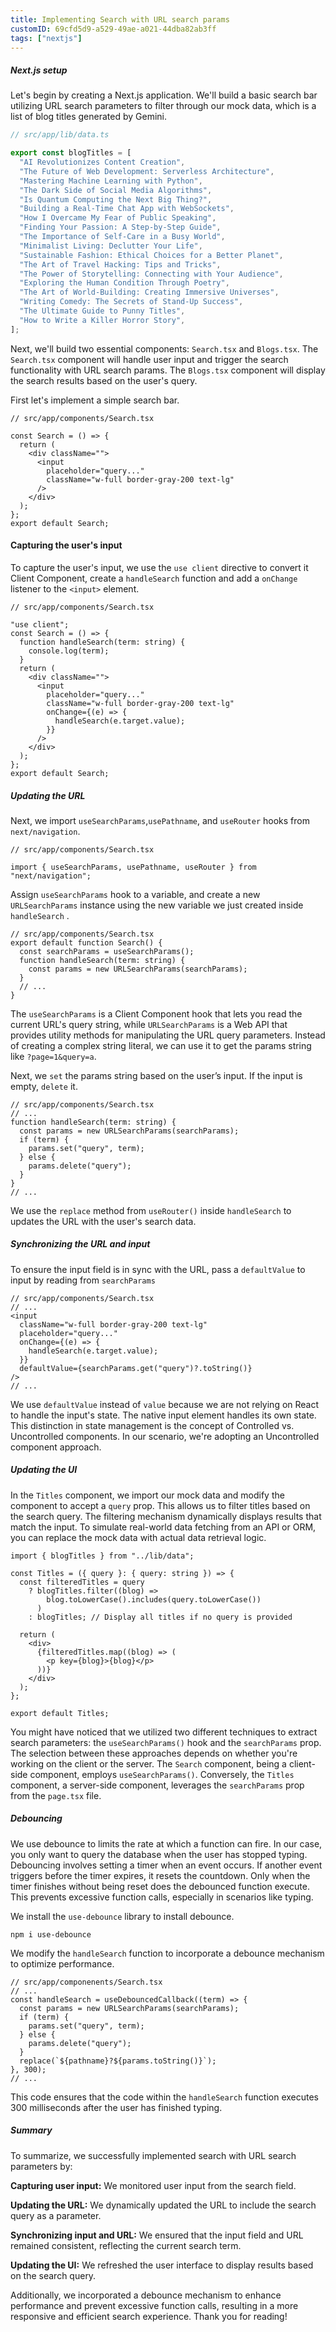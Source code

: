 ```yaml
---
title: Implementing Search with URL search params
customID: 69cfd5d9-a529-49ae-a021-44dba82ab3ff
tags: ["nextjs"]
---
```


##### Next.js setup

Let's begin by creating a Next.js application. We'll build a basic search bar utilizing URL search parameters to filter through our mock data, which is a list of blog titles generated by Gemini.

```ts
// src/app/lib/data.ts

export const blogTitles = [
  "AI Revolutionizes Content Creation",
  "The Future of Web Development: Serverless Architecture",
  "Mastering Machine Learning with Python",
  "The Dark Side of Social Media Algorithms",
  "Is Quantum Computing the Next Big Thing?",
  "Building a Real-Time Chat App with WebSockets",
  "How I Overcame My Fear of Public Speaking",
  "Finding Your Passion: A Step-by-Step Guide",
  "The Importance of Self-Care in a Busy World",
  "Minimalist Living: Declutter Your Life",
  "Sustainable Fashion: Ethical Choices for a Better Planet",
  "The Art of Travel Hacking: Tips and Tricks",
  "The Power of Storytelling: Connecting with Your Audience",
  "Exploring the Human Condition Through Poetry",
  "The Art of World-Building: Creating Immersive Universes",
  "Writing Comedy: The Secrets of Stand-Up Success",
  "The Ultimate Guide to Punny Titles",
  "How to Write a Killer Horror Story",
];
```

Next, we'll build two essential components: `Search.tsx` and `Blogs.tsx`. The `Search.tsx` component will handle user input and trigger the search functionality with URL search params. The `Blogs.tsx` component will display the search results based on the user's query.

First let's implement a simple search bar.

```tsx
// src/app/components/Search.tsx

const Search = () => {
  return (
    <div className="">
      <input
        placeholder="query..."
        className="w-full border-gray-200 text-lg"
      />
    </div>
  );
};
export default Search;
```

#### Capturing the user's input

To capture the user's input, we use the `use client` directive to convert it Client Component, create a `handleSearch` function and add a `onChange` listener to the `<input>` element.

```tsx
// src/app/components/Search.tsx

"use client";
const Search = () => {
  function handleSearch(term: string) {
    console.log(term);
  }
  return (
    <div className="">
      <input
        placeholder="query..."
        className="w-full border-gray-200 text-lg"
        onChange={(e) => {
          handleSearch(e.target.value);
        }}
      />
    </div>
  );
};
export default Search;
```

##### Updating the URL

Next, we import `useSearchParams`,`usePathname`, and `useRouter` hooks from `next/navigation`.

```tsx
// src/app/components/Search.tsx

import { useSearchParams, usePathname, useRouter } from "next/navigation";
```

Assign `useSearchParams` hook to a variable, and create a new `URLSearchParams` instance using the new variable we just created inside `handleSearch` .

```tsx
// src/app/components/Search.tsx
export default function Search() {
  const searchParams = useSearchParams();
  function handleSearch(term: string) {
    const params = new URLSearchParams(searchParams);
  }
  // ...
}
```

The `useSearchParams` is a Client Component hook that lets you read the current URL's query string, while `URLSearchParams` is a Web API that provides utility methods for manipulating the URL query parameters. Instead of creating a complex string literal, we can use it to get the params string like `?page=1&query=a`.

Next, we `set` the params string based on the user’s input. If the input is empty, `delete` it.

```tsx
// src/app/components/Search.tsx
// ...
function handleSearch(term: string) {
  const params = new URLSearchParams(searchParams);
  if (term) {
    params.set("query", term);
  } else {
    params.delete("query");
  }
}
// ...
```

We use the `replace` method from `useRouter()` inside `handleSearch` to updates the URL with the user's search data.

##### Synchronizing the URL and input

To ensure the input field is in sync with the URL, pass a `defaultValue` to input by reading from `searchParams`

```tsx
// src/app/components/Search.tsx
// ...
<input
  className="w-full border-gray-200 text-lg"
  placeholder="query..."
  onChange={(e) => {
    handleSearch(e.target.value);
  }}
  defaultValue={searchParams.get("query")?.toString()}
/>
// ...
```

We use `defaultValue` instead of `value` because we are not relying on React to handle the input's state. The native input element handles its own state. This distinction in state management is the concept of Controlled vs. Uncontrolled components. In our scenario, we're adopting an Uncontrolled component approach.

##### Updating the UI

In the `Titles` component, we import our mock data and modify the component to accept a `query` prop. This allows us to filter titles based on the search query. The filtering mechanism dynamically displays results that match the input. To simulate real-world data fetching from an API or ORM, you can replace the mock data with actual data retrieval logic.

```tsx
import { blogTitles } from "../lib/data";

const Titles = ({ query }: { query: string }) => {
  const filteredTitles = query
    ? blogTitles.filter((blog) =>
        blog.toLowerCase().includes(query.toLowerCase())
      )
    : blogTitles; // Display all titles if no query is provided

  return (
    <div>
      {filteredTitles.map((blog) => (
        <p key={blog}>{blog}</p>
      ))}
    </div>
  );
};

export default Titles;
```

You might have noticed that we utilized two different techniques to extract search parameters: the `useSearchParams()` hook and the `searchParams` prop. The selection between these approaches depends on whether you're working on the client or the server. The `Search` component, being a client-side component, employs `useSearchParams()`. Conversely, the `Titles` component, a server-side component, leverages the `searchParams` prop from the `page.tsx` file.

##### Debouncing

We use debounce to limits the rate at which a function can fire. In our case, you only want to query the database when the user has stopped typing. Debouncing involves setting a timer when an event occurs. If another event triggers before the timer expires, it resets the countdown. Only when the timer finishes without being reset does the debounced function execute. This prevents excessive function calls, especially in scenarios like typing.

We install the `use-debounce` library to install debounce.

```shell
npm i use-debounce
```

We modify the `handleSearch` function to incorporate a debounce mechanism to optimize performance.

```tsx
// src/app/componenents/Search.tsx
// ...
const handleSearch = useDebouncedCallback((term) => {
  const params = new URLSearchParams(searchParams);
  if (term) {
    params.set("query", term);
  } else {
    params.delete("query");
  }
  replace(`${pathname}?${params.toString()}`);
}, 300);
// ...
```

This code ensures that the code within the `handleSearch` function executes 300 milliseconds after the user has finished typing.

##### Summary

To summarize, we successfully implemented search with URL search parameters by:

**Capturing user input:** We monitored user input from the search field.

**Updating the URL:** We dynamically updated the URL to include the search query as a parameter.

**Synchronizing input and URL:** We ensured that the input field and URL remained consistent, reflecting the current search term.

**Updating the UI:** We refreshed the user interface to display results based on the search query.

Additionally, we incorporated a debounce mechanism to enhance performance and prevent excessive function calls, resulting in a more responsive and efficient search experience. Thank you for reading!
